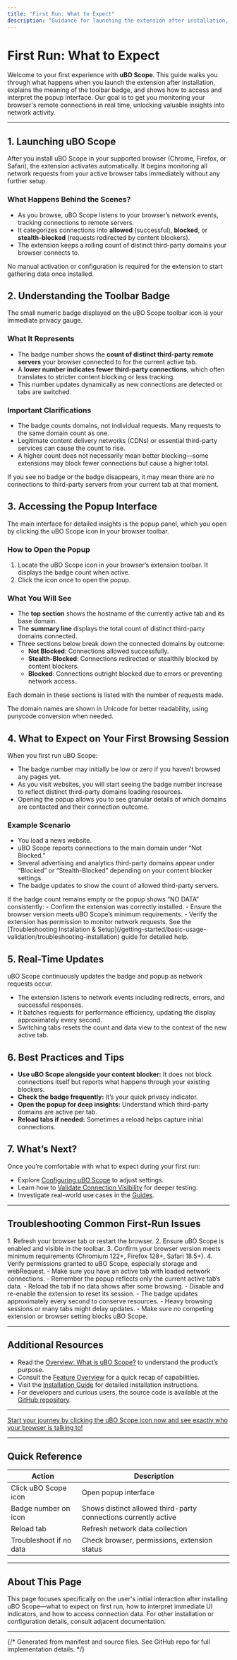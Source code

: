 ```yaml
---
title: "First Run: What to Expect"
description: "Guidance for launching the extension after installation, what the badge means, and how to access the popup interface. Learn how uBO Scope monitors remote connections immediately and what initial indications to expect in your browsing session."
---
```


# First Run: What to Expect

Welcome to your first experience with **uBO Scope**. This guide walks you through what happens when you launch the extension after installation, explains the meaning of the toolbar badge, and shows how to access and interpret the popup interface. Our goal is to get you monitoring your browser's remote connections in real time, unlocking valuable insights into network activity.

---

## 1. Launching uBO Scope

After you install uBO Scope in your supported browser (Chrome, Firefox, or Safari), the extension activates automatically. It begins monitoring all network requests from your active browser tabs immediately without any further setup.

### What Happens Behind the Scenes?
- As you browse, uBO Scope listens to your browser’s network events, tracking connections to remote servers.
- It categorizes connections into **allowed** (successful), **blocked**, or **stealth-blocked** (requests redirected by content blockers).
- The extension keeps a rolling count of distinct third-party domains your browser connects to.

<Tip>
No manual activation or configuration is required for the extension to start gathering data once installed.
</Tip>

## 2. Understanding the Toolbar Badge

The small numeric badge displayed on the uBO Scope toolbar icon is your immediate privacy gauge.

### What It Represents
- The badge number shows the **count of distinct third-party remote servers** your browser connected to for the current active tab.
- A **lower number indicates fewer third-party connections**, which often translates to stricter content blocking or less tracking.
- This number updates dynamically as new connections are detected or tabs are switched.

### Important Clarifications
- The badge counts domains, not individual requests. Many requests to the same domain count as one.
- Legitimate content delivery networks (CDNs) or essential third-party services can cause the count to rise.
- A higher count does not necessarily mean better blocking—some extensions may block fewer connections but cause a higher total.

<Note>
If you see no badge or the badge disappears, it may mean there are no connections to third-party servers from your current tab at that moment.
</Note>

## 3. Accessing the Popup Interface

The main interface for detailed insights is the popup panel, which you open by clicking the uBO Scope icon in your browser toolbar.

### How to Open the Popup
1. Locate the uBO Scope icon in your browser’s extension toolbar. It displays the badge count when active.
2. Click the icon once to open the popup.

### What You Will See
- The **top section** shows the hostname of the currently active tab and its base domain.
- The **summary line** displays the total count of distinct third-party domains connected.
- Three sections below break down the connected domains by outcome:
  - **Not Blocked**: Connections allowed successfully.
  - **Stealth-Blocked**: Connections redirected or stealthily blocked by content blockers.
  - **Blocked**: Connections outright blocked due to errors or preventing network access.

Each domain in these sections is listed with the number of requests made.

<Tip>
The domain names are shown in Unicode for better readability, using punycode conversion when needed.
</Tip>

## 4. What to Expect on Your First Browsing Session

When you first run uBO Scope:

- The badge number may initially be low or zero if you haven’t browsed any pages yet.
- As you visit websites, you will start seeing the badge number increase to reflect distinct third-party domains loading resources.
- Opening the popup allows you to see granular details of which domains are contacted and their connection outcome.

### Example Scenario
- You load a news website.
- uBO Scope reports connections to the main domain under “Not Blocked.”
- Several advertising and analytics third-party domains appear under “Blocked” or “Stealth-Blocked” depending on your content blocker settings.
- The badge updates to show the count of allowed third-party servers.

<Warning>
If the badge count remains empty or the popup shows “NO DATA” consistently:
- Confirm the extension was correctly installed.
- Ensure the browser version meets uBO Scope’s minimum requirements.
- Verify the extension has permission to monitor network requests.
See the [Troubleshooting Installation & Setup](/getting-started/basic-usage-validation/troubleshooting-installation) guide for detailed help.
</Warning>

## 5. Real-Time Updates

uBO Scope continuously updates the badge and popup as network requests occur.

- The extension listens to network events including redirects, errors, and successful responses.
- It batches requests for performance efficiency, updating the display approximately every second.
- Switching tabs resets the count and data view to the context of the new active tab.

## 6. Best Practices and Tips

- **Use uBO Scope alongside your content blocker:** It does not block connections itself but reports what happens through your existing blockers.
- **Check the badge frequently:** It’s your quick privacy indicator.
- **Open the popup for deep insights:** Understand which third-party domains are active per tab.
- **Reload tabs if needed:** Sometimes a reload helps capture initial connections.

## 7. What’s Next?

Once you’re comfortable with what to expect during your first run:

- Explore [Configuring uBO Scope](/getting-started/basic-usage-validation/configuring-ubo-scope) to adjust settings.
- Learn how to [Validate Connection Visibility](/getting-started/basic-usage-validation/validate-connection-visibility) for deeper testing.
- Investigate real-world use cases in the [Guides](https://github.com/gorhill/uBO-Scope/tree/main/docs/guides).


---

## Troubleshooting Common First-Run Issues

<AccordionGroup title="Troubleshooting Your First Run">
  <Accordion title="No Badge Appears After Installation">
    1. Refresh your browser tab or restart the browser.
    2. Ensure uBO Scope is enabled and visible in the toolbar.
    3. Confirm your browser version meets minimum requirements (Chromium 122+, Firefox 128+, Safari 18.5+).
    4. Verify permissions granted to uBO Scope, especially storage and webRequest.
  </Accordion>
  <Accordion title="Popup Shows 'NO DATA' or Empty Lists">
    - Make sure you have an active tab with loaded network connections.
    - Remember the popup reflects only the current active tab’s data.
    - Reload the tab if no data shows after some browsing.
    - Disable and re-enable the extension to reset its session.
  </Accordion>
  <Accordion title="Badge Number Does Not Update in Real Time">
    - The badge updates approximately every second to conserve resources.
    - Heavy browsing sessions or many tabs might delay updates.
    - Make sure no competing extension or browser setting blocks uBO Scope.
  </Accordion>
</AccordionGroup>


---

## Additional Resources

- Read the [Overview: What is uBO Scope?](../../overview/product-introduction-and-value/what-is-ubo-scope) to understand the product’s purpose.
- Consult the [Feature Overview](../../overview/product-introduction-and-value/feature-overview) for a quick recap of capabilities.
- Visit the [Installation Guide](../install-extension) for detailed installation instructions.
- For developers and curious users, the source code is available at the [GitHub repository](https://github.com/gorhill/uBO-Scope).


---

<u>Start your journey by clicking the uBO Scope icon now and see exactly who your browser is talking to!</u>

---

## Quick Reference

| Action                           | Description                           |
|---------------------------------|-------------------------------------|
| Click uBO Scope icon             | Open popup interface                 |
| Badge number on icon             | Shows distinct allowed third-party connections currently active |
| Reload tab                      | Refresh network data collection      |
| Troubleshoot if no data          | Check browser, permissions, extension status |

---

## About This Page

This page focuses specifically on the user's initial interaction after installing uBO Scope—what to expect on first run, how to interpret immediate UI indicators, and how to access connection data. For other installation or configuration details, consult adjacent documentation.


---

{/* Generated from manifest and source files. See GitHub repo for full implementation details. */}